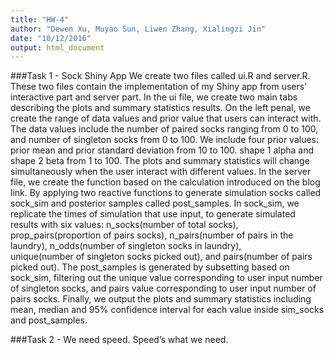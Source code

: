 ```yaml
---
title: "HW-4"
author: "Dewen Xu, Muyao Sun, Liwen Zhang, Xialingzi Jin"
date: "10/12/2016"
output: html_document
---
```



###Task 1 - Sock Shiny App
We create two files called ui.R and server.R. These two files contain the implementation of my Shiny app from users' interactive part and server part. 
In the ui file, we create two main tabs describing the plots and summary statistics results. On the left penal, we create the range of data values and prior value that users can interact with. The data values include the number of paired socks ranging from 0 to 100, and number of singleton socks from 0 to 100. We include four prior values: prior mean and prior standard deviation from 10 to 100. shape 1 alpha and shape 2 beta from 1 to 100. The plots and summary statistics will change simultaneously when the user interact with different values. 
In the server file, we create the function based on the calculation introduced on the blog link. By applying two reactive functions to generate simulation socks called sock_sim and posterior samples called post_samples. In sock_sim, we replicate the times of simulation that use input, to generate simulated results with six values: n_socks(number of total socks), prop_pairs(proportion of pairs socks), n_pairs(number of pairs in the laundry), n_odds(number of singleton socks in laundry),  
unique(number of singleton socks picked out), and pairs(number of pairs picked out). The post_samples is generated by subsetting based on sock_sim, filtering out the unique value corresponding to user input number of singleton socks, and pairs value corresponding to user input number of pairs socks. 
Finally, we output the plots and summary statistics including mean, median and 95% confidence interval for each value inside sim_socks and post_samples. 

###Task 2 - We need speed. Speed’s what we need.








